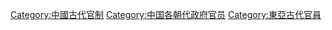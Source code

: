[[Category:中國古代官制|Category:中國古代官制]]
[[Category:中国各朝代政府官员|Category:中国各朝代政府官员]]
[[Category:東亞古代官員|Category:東亞古代官員]]